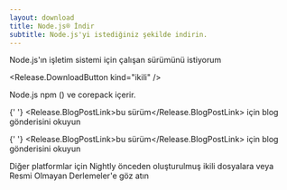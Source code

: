 ```yaml
---
layout: download
title: Node.js® İndir
subtitle: Node.js'yi istediğiniz şekilde indirin.
---
```


<section>
  Node.js'ın <Release.OperatingSystemDropdown /> işletim sistemi için <Release.BitnessDropdown /> çalışan <Release.VersionDropdown /> sürümünü istiyorum

  <Release.DownloadButton kind="ikili" />
</section>

<section>
  Node.js <LinkWithArrow href="https://npmjs.com">npm</LinkWithArrow> (<Release.NpmVersion />) ve corepack içerir.

{' '}
<Release.BlogPostLink>bu sürüm</Release.BlogPostLink> için blog gönderisini
okuyun

{' '}
<Release.BlogPostLink>bu sürüm</Release.BlogPostLink> için blog gönderisini
okuyun

Diğer platformlar için <LinkWithArrow href="https://nodejs.org/download/nightly/">Nightly</LinkWithArrow> önceden oluşturulmuş ikili dosyalara veya <LinkWithArrow href="https://unofficial-builds.nodejs.org/download/">Resmi Olmayan Derlemeler</LinkWithArrow>'e göz atın

</section>
